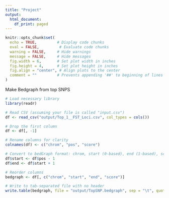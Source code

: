 ```yaml
---
title: "Project"
output:
  html_document:
    df_print: paged
---
```



```r
knitr::opts_chunk$set(
  echo = TRUE,         # Display code chunks
  eval = FALSE,         # Evaluate code chunks
  warning = FALSE,     # Hide warnings
  message = FALSE,     # Hide messages
  fig.width = 6,       # Set plot width in inches
  fig.height = 4,      # Set plot height in inches
  fig.align = "center", # Align plots to the center
  comment = ""         # Prevents appending '##' to beginning of lines in code output
)
```

Make Bedgraph from top SNPS

```r
# Load necessary library
library(readr)

# Read CSV (assuming your file is called "input.csv")
df <- read_csv("output/Top_1__FST_Loci.csv", col_types = cols())

# Drop the first column
df <- df[, -1]

# Rename columns for clarity
colnames(df) <- c("chrom", "pos", "score")

# Convert to bedGraph format: chrom, start (0-based), end (1-based), score
df$start <- df$pos - 1
df$end <- df$start + 1

# Reorder columns
bedgraph <- df[, c("chrom", "start", "end", "score")]

# Write to tab-separated file with no header
write.table(bedgraph, file = "output/TopSNP.bedgraph", sep = "\t", quote = FALSE, row.names = FALSE, col.names = FALSE)
```

